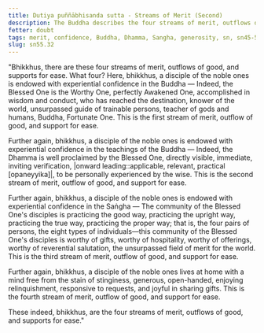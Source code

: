 ```yaml
---
title: Dutiya puññābhisanda sutta - Streams of Merit (Second)
description: The Buddha describes the four streams of merit, outflows of good, and supports for ease. The fourth quality is generosity.
fetter: doubt
tags: merit, confidence, Buddha, Dhamma, Sangha, generosity, sn, sn45-56, sn55
slug: sn55.32
---
```


"Bhikkhus, there are these four streams of merit, outflows of good, and supports for ease. What four? Here, bhikkhus, a disciple of the noble ones is endowed with experiential confidence in the Buddha — Indeed, the Blessed One is the Worthy One, perfectly Awakened One, accomplished in wisdom and conduct, who has reached the destination, knower of the world, unsurpassed guide of trainable persons, teacher of gods and humans, Buddha, Fortunate One. This is the first stream of merit, outflow of good, and support for ease.

Further again, bhikkhus, a disciple of the noble ones is endowed with experiential confidence in the teachings of the Buddha — Indeed, the Dhamma is well proclaimed by the Blessed One, directly visible, immediate, inviting verification, |onward leading::applicable, relevant, practical [opaneyyika]|, to be personally experienced by the wise. This is the second stream of merit, outflow of good, and support for ease.

Further again, bhikkhus, a disciple of the noble ones is endowed with experiential confidence in the Saṅgha — The community of the Blessed One's disciples is practicing the good way, practicing the upright way, practicing the true way, practicing the proper way; that is, the four pairs of persons, the eight types of individuals—this community of the Blessed One's disciples is worthy of gifts, worthy of hospitality, worthy of offerings, worthy of reverential salutation, the unsurpassed field of merit for the world. This is the third stream of merit, outflow of good, and support for ease.

Further again, bhikkhus, a disciple of the noble ones lives at home with a mind free from the stain of stinginess, generous, open-handed, enjoying relinquishment, responsive to requests, and joyful in sharing gifts. This is the fourth stream of merit, outflow of good, and support for ease.

These indeed, bhikkhus, are the four streams of merit, outflows of good, and supports for ease."